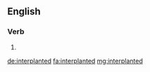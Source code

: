 ==English==

===Verb===
{{head|en}}

# {{en-past of|interplant}}

[[de:interplanted]]
[[fa:interplanted]]
[[mg:interplanted]]